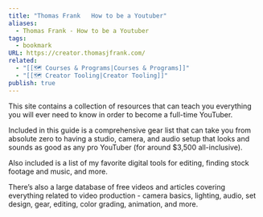 ```yaml
---
title: "Thomas Frank   How to be a Youtuber"
aliases:
  - Thomas Frank - How to be a Youtuber
tags:
  - bookmark
URL: https://creator.thomasjfrank.com/
related:
  - "[[🗺️ Courses & Programs|Courses & Programs]]"
  - "[[🗺️ Creator Tooling|Creator Tooling]]"
publish: true
---
```




This site contains a collection of resources that can teach you everything you will ever need to know in order to become a full-time YouTuber.

Included in this guide is a comprehensive gear list that can take you from absolute zero to having a studio, camera, and audio setup that looks and sounds as good as any pro YouTuber (for around $3,500 all-inclusive).

Also included is a list of my favorite digital tools for editing, finding stock footage and music, and more.

There’s also a large database of free videos and articles covering everything related to video production - camera basics, lighting, audio, set design, gear, editing, color grading, animation, and more.